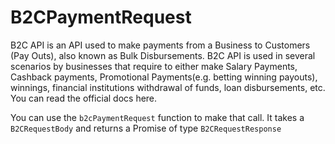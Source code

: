 # B2CPaymentRequest

B2C API is an API used to make payments from a Business to Customers (Pay Outs), also known as Bulk Disbursements. B2C API is used in several scenarios by businesses that require to either make Salary Payments, Cashback payments, Promotional Payments(e.g. betting winning payouts), winnings, financial institutions withdrawal of funds, loan disbursements, etc. You can read the official docs here.

You can use the `b2cPaymentRequest` function to make that call. It takes a `B2CRequestBody` and returns a Promise of type `B2CRequestResponse`
